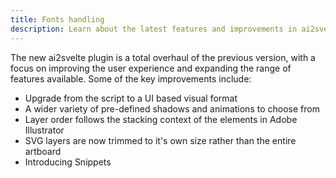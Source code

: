 ```yaml
---
title: Fonts handling
description: Learn about the latest features and improvements in ai2svelte.
---
```



The new ai2svelte plugin is a total overhaul of the previous version, with a focus on improving the user experience and expanding the range of features available. Some of the key improvements include:

- Upgrade from the script to a UI based visual format
- A wider variety of pre-defined shadows and animations to choose from
- Layer order follows the stacking context of the elements in Adobe Illustrator
- SVG layers are now trimmed to it's own size rather than the entire artboard
- Introducing Snippets
